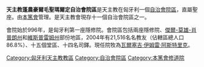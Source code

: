 {{Infobox diocese
|jurisdiction = 自治會院區
|name =蓬農豪爾毛
|latin = Territorialis Abbatia S. Martini in Monte Pannoniae
|local = Pannonhalmi Bencés Főapátság {{hu}}
<!---- Locations ---->
|location = [[匈牙利|匈牙利]]
|metropolitan = 
|province = 直屬聖座
<!---- Statistics ---->
|catholics = unknown
|churches = none
<!---- Information ---->
|border = catholic
|rite = [[拉丁禮|拉丁禮]]
|established =996年
|cathedral = 蓬農豪爾毛隱修院
|patron =
|population=21,516
<!---- Current leadership ---->
|pope = [[方濟_(教宗)|方濟]]
|ordinary = 瓦爾塞吉·伊姆雷·阿斯特里克
<!---- Map ---->
|image =Pannonhalma_-_Bencés_apátság.jpg
|caption =蓬農豪爾毛隱修院
|image2 =Map of Territorial Abbey of Pannonhalma.png
|caption2 =會院區範圍
}}
'''天主教蓬農豪爾毛聖瑪爾定自治會院區'''是天主教在匈牙利一個[[自治會院區|自治會院區]]，直屬聖座。由[[本篤會|本篤會]]管理。是天主教會現存十一個自治會院區之一。

會院始於996年，是匈牙利第一座隱修院。會院區包括兩座隱修院、[[傑爾-莫雄-肖普朗州|傑爾-莫雄-肖普朗州]]和[[維斯普雷姆州|維斯普雷姆州]]部份地區，2004年有21,516名名教友（佔轄區總人口86.8%）、十五個堂區、十四名司鐸。現任院牧為[[瓦爾塞吉·伊姆雷·阿斯特里克|瓦爾塞吉·伊姆雷·阿斯特里克]]。

{{匈牙利天主教教區}}

[[Category:匈牙利天主教教區|Category:匈牙利天主教教區]]
[[Category:自治會院區|Category:自治會院區]]
[[Category:本篤會修道院|Category:本篤會修道院]]